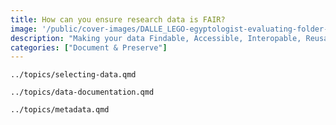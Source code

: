 ```yaml
---
title: How can you ensure research data is FAIR?
image: '/public/cover-images/DALLE_LEGO-egyptologist-evaluating-folder-structure.jpg'
description: "Making your data Findable, Accessible, Interopable, Reusable is more doable than you might think."
categories: ["Document & Preserve"]
---
```


```.include
../topics/selecting-data.qmd
```

```.include
../topics/data-documentation.qmd
```

```.include
../topics/metadata.qmd
```
